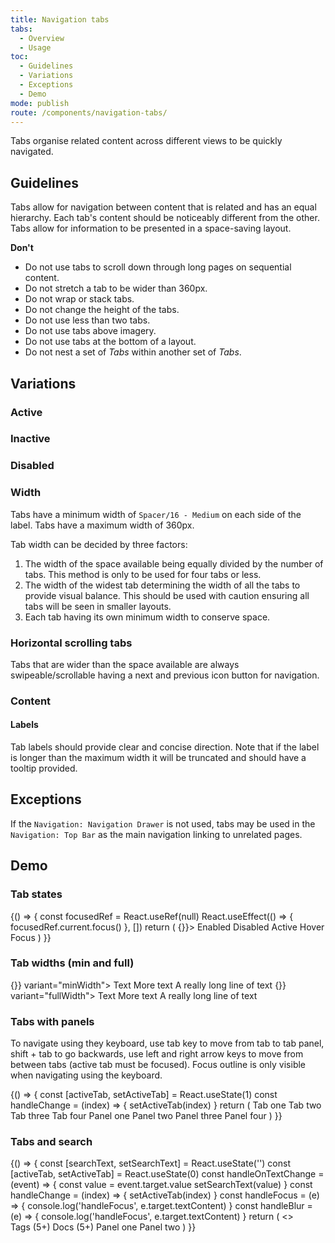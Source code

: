 ```yaml
---
title: Navigation tabs
tabs:
  - Overview
  - Usage
toc:
  - Guidelines
  - Variations
  - Exceptions
  - Demo
mode: publish
route: /components/navigation-tabs/
---
```



Tabs organise related content across different views to be quickly navigated.

<!--One to two sentences as an introduction to the component-->

## Guidelines

<!--List how to use it, sizes, widths, grid interactions, color allowances -->

Tabs allow for navigation between content that is related and has an equal hierarchy. Each tab's content should be noticeably different from the other. Tabs allow for information to be presented in a space-saving layout.

**Don't**

<!--Bullet point list if needed -->

- Do not use tabs to scroll down through long pages on sequential content.
- Do not stretch a tab to be wider than 360px.
- Do not wrap or stack tabs.
- Do not change the height of the tabs.
- Do not use less than two tabs.
- Do not use tabs above imagery.
- Do not use tabs at the bottom of a layout.
- Do not nest a set of _Tabs_ within another set of _Tabs_.

## Variations

### Active

<FigmaImage
  url="https://www.figma.com/file/0bGXR2sCwMVSDNyyzu5BXrO5/Desktop-UI?node-id=256%3A4"
  alt="Figma design sketches active tab"
/>

### Inactive

<FigmaImage
  url="https://www.figma.com/file/0bGXR2sCwMVSDNyyzu5BXrO5/Desktop-UI?node-id=256%3A59"
  alt="Figma design sketches inactive tab"
/>

### Disabled

<FigmaImage
  url="https://www.figma.com/file/0bGXR2sCwMVSDNyyzu5BXrO5/Desktop-UI?node-id=256%3A108"
  alt="Figma design sketches of disabled tab"
/>

<!--One ### heading per frame in Figma, explaining each component in that frame. One 'content' section per variation if needed -->

### Width

Tabs have a minimum width of `Spacer/16 - Medium` on each side of the label. Tabs have a maximum width of 360px.

Tab width can be decided by three factors:

1. The width of the space available being equally divided by the number of tabs. This method is only to be used for four tabs or less.
2. The width of the widest tab determining the width of all the tabs to provide visual balance. This should be used with caution ensuring all tabs will be seen in smaller layouts.
3. Each tab having its own minimum width to conserve space.

### Horizontal scrolling tabs

Tabs that are wider than the space available are always swipeable/scrollable having a next and previous icon button for navigation.

### Content

#### Labels

Tab labels should provide clear and concise direction.
Note that if the label is longer than the maximum width it will be truncated and should have a tooltip provided.

## Exceptions

If the `Navigation: Navigation Drawer` is not used, tabs may be used in the `Navigation: Top Bar` as the main navigation linking to unrelated pages.

## Demo

### Tab states

<Playground>
  {() => {
    const focusedRef = React.useRef(null)
    React.useEffect(() => {
      focusedRef.current.focus()
    }, [])
    return (
      <Tabs activeTab={2} onChange={() => {}}>
        <Tabs.TabList>
          <Tabs.Tab>Enabled</Tabs.Tab>
          <Tabs.Tab disabled>Disabled</Tabs.Tab>
          <Tabs.Tab active>Active</Tabs.Tab>
          <Tabs.Tab data-hover>Hover</Tabs.Tab>
          <Tabs.Tab data-focus ref={focusedRef}>
            Focus
          </Tabs.Tab>
        </Tabs.TabList>
      </Tabs>
    )
  }}
</Playground>

### Tab widths (min and full)

<Playground>
  <Tabs activeTab={1} onChange={() => {}} variant="minWidth">
    <Tabs.TabList>
      <Tabs.Tab>Text</Tabs.Tab>
      <Tabs.Tab>More text</Tabs.Tab>
      <Tabs.Tab>A really long line of text</Tabs.Tab>
    </Tabs.TabList>
  </Tabs>
  <Tabs activeTab={1} onChange={() => {}} variant="fullWidth">
    <Tabs.TabList>
      <Tabs.Tab>Text</Tabs.Tab>
      <Tabs.Tab>More text</Tabs.Tab>
      <Tabs.Tab>A really long line of text</Tabs.Tab>
    </Tabs.TabList>
  </Tabs>
</Playground>

### Tabs with panels

To navigate using they keyboard, use tab key to move from tab to tab panel, shift + tab to go backwards, use left and right arrow keys to move from between tabs (active tab must be focused). Focus outline is only visible when navigating using the keyboard.

<Playground>
  {() => {
    const [activeTab, setActiveTab] = React.useState(1)
    const handleChange = (index) => {
      setActiveTab(index)
    }
    return (
      <Tabs activeTab={activeTab} onChange={handleChange}>
        <Tabs.TabList>
          <Tabs.Tab>Tab one</Tabs.Tab>
          <Tabs.Tab>Tab two</Tabs.Tab>
          <Tabs.Tab disabled>Tab three</Tabs.Tab>
          <Tabs.Tab>Tab four</Tabs.Tab>
        </Tabs.TabList>
        <Tabs.TabPanels>
          <Tabs.TabPanel>Panel one</Tabs.TabPanel>
          <Tabs.TabPanel>Panel two</Tabs.TabPanel>
          <Tabs.TabPanel>Panel three</Tabs.TabPanel>
          <Tabs.TabPanel>Panel four</Tabs.TabPanel>
        </Tabs.TabPanels>
      </Tabs>
    )
  }}
</Playground>

### Tabs and search

<Playground>
  {() => {
    const [searchText, setSearchText] = React.useState('')
    const [activeTab, setActiveTab] = React.useState(0)
    const handleOnTextChange = (event) => {
      const value = event.target.value
      setSearchText(value)
    }
    const handleChange = (index) => {
      setActiveTab(index)
    }
    const handleFocus = (e) => {
      console.log('handleFocus', e.target.textContent)
    }
    const handleBlur = (e) => {
      console.log('handleFocus', e.target.textContent)
    }
    return (
      <>
        <Search
          value={searchText}
          placeholder={'Search '}
          onChange={handleOnTextChange}
        />
        <Tabs
          style={{ marginTop: '2rem' }}
          activeTab={activeTab}
          onChange={handleChange}
          variant="fullWidth"
          onFocus={handleFocus}
          onBlur={handleBlur}
        >
          <Tabs.TabList>
            <Tabs.Tab>Tags (5+)</Tabs.Tab>
            <Tabs.Tab> Docs (5+)</Tabs.Tab>
          </Tabs.TabList>
          <Tabs.TabPanels>
            <Tabs.TabPanel>Panel one</Tabs.TabPanel>
            <Tabs.TabPanel>Panel two</Tabs.TabPanel>
          </Tabs.TabPanels>
        </Tabs>
      </>
    )
  }}
</Playground>
